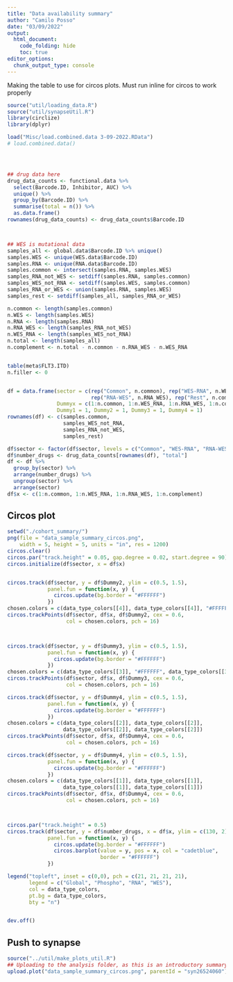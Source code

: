 ```yaml
---
title: "Data availability summary"
author: "Camilo Posso"
date: "03/09/2022"
output: 
  html_document:
    code_folding: hide
    toc: true
editor_options: 
  chunk_output_type: console
---
```


Making the table to use for circos plots. Must run inline for circos to work properly 


```r

source("util/loading_data.R")
source("util/synapseUtil.R")
library(circlize)
library(dplyr)

load("Misc/load.combined.data 3-09-2022.RData")
# load.combined.data()




## drug data here
drug_data_counts <- functional.data %>%
  select(Barcode.ID, Inhibitor, AUC) %>%
  unique() %>%
  group_by(Barcode.ID) %>%
  summarise(total = n()) %>%
  as.data.frame()
rownames(drug_data_counts) <- drug_data_counts$Barcode.ID



## WES is mutational data
samples_all <- global.data$Barcode.ID %>% unique()
samples.WES <- unique(WES.data$Barcode.ID)
samples.RNA <- unique(RNA.data$Barcode.ID)
samples.common <- intersect(samples.RNA, samples.WES)
samples_RNA_not_WES <- setdiff(samples.RNA, samples.common)
samples_WES_not_RNA <- setdiff(samples.WES, samples.common)
samples_RNA_or_WES <- union(samples.RNA, samples.WES)
samples_rest <- setdiff(samples_all, samples_RNA_or_WES)

n.common <- length(samples.common)
n.WES <- length(samples.WES)
n.RNA <- length(samples.RNA)
n.RNA_WES <- length(samples_RNA_not_WES)
n.WES_RNA <- length(samples_WES_not_RNA)
n.total <- length(samples_all)
n.complement <- n.total - n.common - n.RNA_WES - n.WES_RNA


table(meta$FLT3.ITD)
n.filler <- 0


df = data.frame(sector = c(rep("Common", n.common), rep("WES-RNA", n.WES_RNA), 
                           rep("RNA-WES", n.RNA_WES), rep("Rest", n.complement)),
                Dummyx = c(1:n.common, 1:n.WES_RNA, 1:n.RNA_WES, 1:n.complement), 
                Dummy1 = 1, Dummy2 = 1, Dummy3 = 1, Dummy4 = 1)
rownames(df) <- c(samples.common, 
                  samples_WES_not_RNA,
                  samples_RNA_not_WES,
                  samples_rest)

df$sector <- factor(df$sector, levels = c("Common", "WES-RNA", "RNA-WES", "Rest"))
df$number_drugs <- drug_data_counts[rownames(df), "total"]
df <- df %>%
  group_by(sector) %>%
  arrange(number_drugs) %>%
  ungroup(sector) %>%
  arrange(sector)
df$x <- c(1:n.common, 1:n.WES_RNA, 1:n.RNA_WES, 1:n.complement)

```


## Circos plot


```r
setwd("./cohort_summary/")
png(file = "data_sample_summary_circos.png", 
    width = 5, height = 5, units = "in", res = 1200)
circos.clear()
circos.par("track.height" = 0.05, gap.degree = 0.02, start.degree = 90)
circos.initialize(df$sector, x = df$x)


circos.track(df$sector, y = df$Dummy2, ylim = c(0.5, 1.5),
             panel.fun = function(x, y) {
               circos.update(bg.border = "#FFFFFF")
             })
chosen.colors = c(data_type_colors[[4]], data_type_colors[[4]], "#FFFFFF", "#FFFFFF")
circos.trackPoints(df$sector, df$x, df$Dummy2, cex = 0.6, 
                   col = chosen.colors, pch = 16)



circos.track(df$sector, y = df$Dummy3, ylim = c(0.5, 1.5),
             panel.fun = function(x, y) {
               circos.update(bg.border = "#FFFFFF")
             })
chosen.colors = c(data_type_colors[[3]], "#FFFFFF", data_type_colors[[3]], "#FFFFFF")
circos.trackPoints(df$sector, df$x, df$Dummy3, cex = 0.6, 
                   col = chosen.colors, pch = 16)

circos.track(df$sector, y = df$Dummy4, ylim = c(0.5, 1.5),
             panel.fun = function(x, y) {
               circos.update(bg.border = "#FFFFFF")
             })
chosen.colors = c(data_type_colors[[2]], data_type_colors[[2]], 
                  data_type_colors[[2]], data_type_colors[[2]])
circos.trackPoints(df$sector, df$x, df$Dummy4, cex = 0.6, 
                   col = chosen.colors, pch = 16)

circos.track(df$sector, y = df$Dummy4, ylim = c(0.5, 1.5),
             panel.fun = function(x, y) {
               circos.update(bg.border = "#FFFFFF")
             })
chosen.colors = c(data_type_colors[[1]], data_type_colors[[1]], 
                  data_type_colors[[1]], data_type_colors[[1]])
circos.trackPoints(df$sector, df$x, df$Dummy4, cex = 0.6, 
                   col = chosen.colors, pch = 16)



circos.par("track.height" = 0.5)
circos.track(df$sector, y = df$number_drugs, x = df$x, ylim = c(130, 2),
             panel.fun = function(x, y) {
               circos.update(bg.border = "#FFFFFF")
               circos.barplot(value = y, pos = x, col = "cadetblue", 
                              border = "#FFFFFF")
             })

legend("topleft", inset = c(0,0), pch = c(21, 21, 21, 21), 
       legend = c("Global", "Phospho", "RNA", "WES"),
       col = data_type_colors,
       pt.bg = data_type_colors,
       bty = "n")


dev.off()


```


## Push to synapse


```r
source("../util/make_plots_util.R")
## Uploading to the analysis folder, as this is an introductory summary figure
upload.plot("data_sample_summary_circos.png", parentId = "syn26524060")

```






